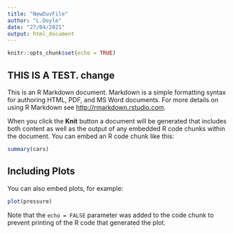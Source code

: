 ```yaml
---
title: "NewDuvFile"
author: "L.Doyle"
date: "27/04/2021"
output: html_document
---
```


```r
knitr::opts_chunk$set(echo = TRUE)
```

## THIS IS A TEST. change

This is an R Markdown document. Markdown is a simple formatting syntax for authoring HTML, PDF, and MS Word documents. For more details on using R Markdown see <http://rmarkdown.rstudio.com>.

When you click the **Knit** button a document will be generated that includes both content as well as the output of any embedded R code chunks within the document. You can embed an R code chunk like this:

```r
summary(cars)
```

## Including Plots

You can also embed plots, for example:

```r
plot(pressure)
```

Note that the `echo = FALSE` parameter was added to the code chunk to prevent printing of the R code that generated the plot.
